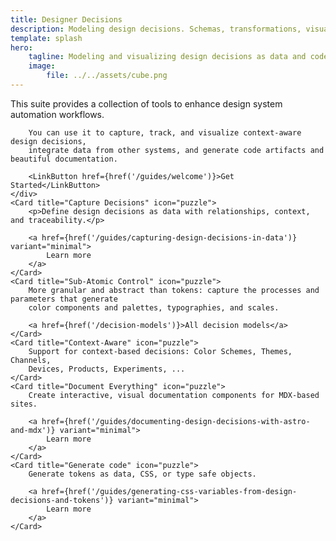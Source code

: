 ```yaml
---
title: Designer Decisions
description: Modeling design decisions. Schemas, transformations, visualizations, the works.
template: splash
hero:
    tagline: Modeling and visualizing design decisions as data and code.
    image:
        file: ../../assets/cube.png
---
```




<CardGrid stagger>
    <div>
        This suite provides a collection of tools to enhance design system automation
        workflows.

        You can use it to capture, track, and visualize context-aware design decisions,
        integrate data from other systems, and generate code artifacts and beautiful documentation.

        <LinkButton href={href('/guides/welcome')}>Get Started</LinkButton>
    </div>
    <Card title="Capture Decisions" icon="puzzle">
        <p>Define design decisions as data with relationships, context, and traceability.</p>

        <a href={href('/guides/capturing-design-decisions-in-data')} variant="minimal">
            Learn more
        </a>
    </Card>
    <Card title="Sub-Atomic Control" icon="puzzle">
        More granular and abstract than tokens: capture the processes and parameters that generate
        color components and palettes, typographies, and scales.

        <a href={href('/decision-models')}>All decision models</a>
    </Card>
    <Card title="Context-Aware" icon="puzzle">
        Support for context-based decisions: Color Schemes, Themes, Channels,
        Devices, Products, Experiments, ...
    </Card>
    <Card title="Document Everything" icon="puzzle">
        Create interactive, visual documentation components for MDX-based sites.

        <a href={href('/guides/documenting-design-decisions-with-astro-and-mdx')} variant="minimal">
            Learn more
        </a>
    </Card>
    <Card title="Generate code" icon="puzzle">
        Generate tokens as data, CSS, or type safe objects.

        <a href={href('/guides/generating-css-variables-from-design-decisions-and-tokens')} variant="minimal">
            Learn more
        </a>
    </Card>

</CardGrid>
